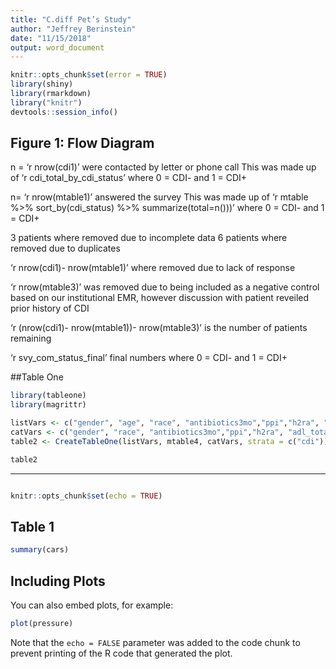 ```yaml
---
title: "C.diff Pet’s Study"
author: "Jeffrey Berinstein"
date: "11/15/2018"
output: word_document
---
```


```r
knitr::opts_chunk$set(error = TRUE)
library(shiny)
library(rmarkdown)
library("knitr")
devtools::session_info()
```

  

## Figure 1: Flow Diagram 

n = 'r nrow(cdi1)' were contacted by letter or phone call
This was made up of 'r cdi_total_by_cdi_status' where 0 = CDI- and 1 = CDI+

n= 'r nrow(mtable1)' answered the survey
This was made up of 'r mtable %>% sort_by(cdi_status) %>% summarize(total=n()))' where 0 = CDI- and 1 = CDI+

3 patients where removed due to incomplete data
6 patients where removed due to duplicates

'r nrow(cdi1)- nrow(mtable1)' where removed due to lack of response

'r nrow(mtable3)' was removed due to being included as a negative control based on our institutional EMR, however discussion with patient reveiled prior history of CDI

'r (nrow(cdi1)- nrow(mtable1))- nrow(mtable3)' is the number of patients remaining


'r svy_com_status_final' final numbers where 0 = CDI- and 1 = CDI+


##Table One

```r
library(tableone)
library(magrittr)

listVars <- c("gender", "age", "race", "antibiotics3mo","ppi","h2ra", "adl_total") 
catVars <- c("gender", "race", "antibiotics3mo","ppi","h2ra", "adl_total")
table2 <- CreateTableOne(listVars, mtable4, catVars, strata = c("cdi"))

table2 

```

---
```r

```


```r
knitr::opts_chunk$set(echo = TRUE)
```

## Table 1

```r
summary(cars)
```

## Including Plots

You can also embed plots, for example:

```r
plot(pressure)
```

Note that the `echo = FALSE` parameter was added to the code chunk to prevent printing of the R code that generated the plot.
